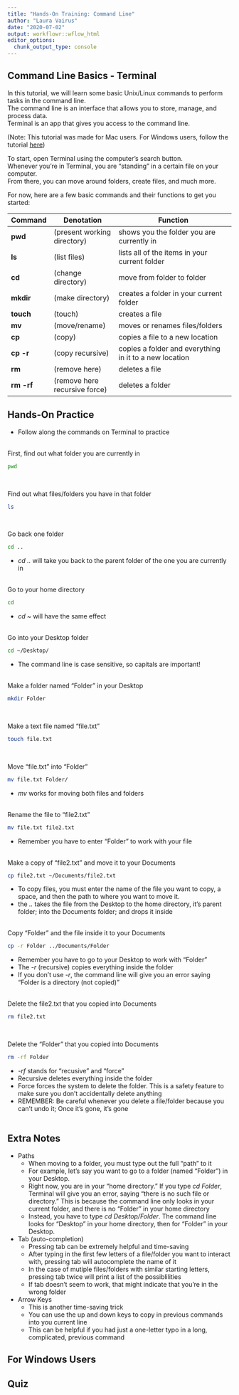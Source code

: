```yaml
---
title: "Hands-On Training: Command Line"
author: "Laura Vairus"
date: "2020-07-02"
output: workflowr::wflow_html
editor_options:
  chunk_output_type: console
---
```


## Command Line Basics - Terminal

In this tutorial, we will learn some basic Unix/Linux commands to perform tasks in the command line.
<br/>
The command line is an interface that allows you to store, manage, and process data. 
<br/>
Terminal is an app that gives you access to the command line. 
<br/>

(Note: This tutorial was made for Mac users. For Windows users, follow the tutorial [here](file:///Users/homeuser/Github/Hands-on-Training/docs/commandline.html#For_Windows_Users))
<br/>

To start, open Terminal using the computer's search button. 
<br/>
Whenever you're in Terminal, you are "standing" in a certain file on your computer.
<br/>
From there, you can move around folders, create files, and much more.
<br/>

For now, here are a few basic commands and their functions to get you started:

Command       |  Denotation           |   Function
-----------   |   --------------------|------------------------------------
**pwd**       |   (present working directory) | shows you the folder you are currently in
**ls**        |   (list files) | lists all of the items in your current folder
**cd**        |   (change directory) | move from folder to folder
**mkdir**     |   (make directory) | creates a folder in your current folder
**touch**     |   (touch) |creates a file 
**mv**        |   (move/rename) | moves or renames files/folders
**cp**        |   (copy)  |copies a file to a new location
**cp -r**     |   (copy recursive) | copies a folder and everything in it to a new location
**rm**        |   (remove here) | deletes a file
**rm -rf**    |   (remove here recursive force) | deletes a folder


## Hands-On Practice
- Follow along the commands on Terminal to practice  
<br/> 

First, find out what folder you are currently in
```bash
pwd
```  
<br/>

Find out what files/folders you have in that folder
```bash
ls
```
<br/>

Go back one folder
```bash
cd ..
```
- *cd ..* will take you back to the parent folder of the one you are currently in  
<br/>

Go to your home directory
```bash
cd
```
- *cd ~* will have the same effect  
<br/>

Go into your Desktop folder 
```bash
cd ~/Desktop/
```
- The command line is case sensitive, so capitals are important!  
<br/>

Make a folder named "Folder" in your Desktop
```bash
mkdir Folder
```
<br/>

Make a text file named "file.txt"
```bash
touch file.txt
```
<br/>

Move "file.txt" into "Folder"
```bash
mv file.txt Folder/
```
- *mv*  works for moving both files and folders  
<br/>

Rename the file to "file2.txt"
```bash
mv file.txt file2.txt
```
- Remember you have to enter "Folder" to work with your file  
<br/>

Make a copy of "file2.txt" and move it to your Documents
```bash
cp file2.txt ~/Documents/file2.txt
```
- To copy files, you must enter the name of the file you want to copy, a space, and then the path to where you want to move it.
- the *..* takes the file from the Desktop to the home directory, it's parent folder; into the Documents folder; and drops it inside  
<br/>

Copy "Folder" and the file inside it to your Documents
```bash
cp -r Folder ../Documents/Folder
```
- Remember you have to go to your Desktop to work with "Folder"
- The *-r* (recursive) copies everything inside the folder
- If you don't use *-r*, the command line will give you an error saying  "Folder is a directory (not copied)"  
<br/>

Delete the file2.txt that you copied into Documents
```bash
rm file2.txt
```
<br/>

Delete the "Folder" that you copied into Documents
```bash
rm -rf Folder
```
- *-rf* stands for "recusive" and "force" 
- Recursive deletes everything inside the folder
- Force forces the system to delete the folder. This is a safety feature to make sure you don't accidentally delete anything
- REMEMBER: Be careful whenever you delete a file/folder because you can't undo it; Once it's gone, it's gone  
<br/>

## Extra Notes

- Paths
  - When moving to a folder, you must type out the full "path" to it
  - For example, let's say you want to go to a folder (named "Folder") in your Desktop. 
  - Right now, you are in your "home directory." If you type *cd Folder*, Terminal will give you an error, saying "there is no such file or directory." This is because the command line only looks in your current folder, and there is no "Folder" in your home directory
  - Instead, you have to type *cd Desktop/Folder*. The command line looks for "Desktop" in your home directory, then for "Folder" in your Desktop.
<br/>

- Tab (auto-completion)
  - Pressing tab can be extremely helpful and time-saving
  - After typing in the first few letters of a file/folder you want to interact with,  pressing tab will autocomplete the name of it
  - In the case of mutiple files/folders with similar starting letters, pressing tab twice will print a list of the possiblilities
  - If tab doesn't seem to work, that might indicate that you're in the wrong folder
<br/>

- Arrow Keys
  - This is another time-saving trick
  - You can use the up and down keys to copy in previous commands into you current line
  - This can be helpful if you had just a one-letter typo in a long, complicated, previous command

## For Windows Users


## Quiz


